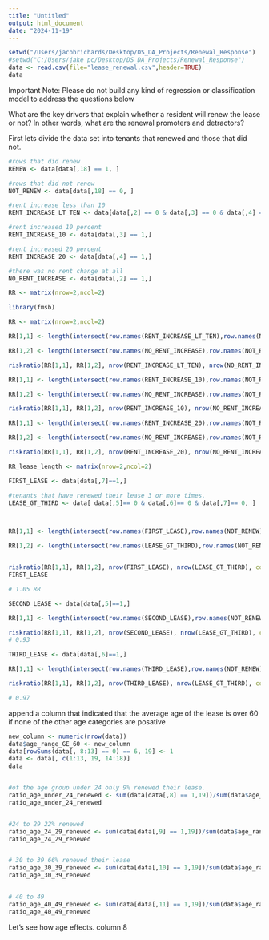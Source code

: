 ```yaml
---
title: "Untitled"
output: html_document
date: "2024-11-19"
---
```


```r
setwd("/Users/jacobrichards/Desktop/DS_DA_Projects/Renewal_Response")
#setwd("C:/Users/jake pc/Desktop/DS_DA_Projects/Renewal_Response")
data <- read.csv(file="lease_renewal.csv",header=TRUE)
data
```

Important Note: Please do not build any kind of regression or classification model to address the questions below

What are the key drivers that explain whether a resident will renew the lease or not? In other words, what are the renewal promoters and detractors?

First lets divide the data set into tenants that renewed and those that did not.

```r
#rows that did renew 
RENEW <- data[data[,18] == 1, ]

#rows that did not renew 
NOT_RENEW <- data[data[,18] == 0, ]

#rent increase less than 10 
RENT_INCREASE_LT_TEN <- data[data[,2] == 0 & data[,3] == 0 & data[,4] == 0,]

#rent increased 10 percent 
RENT_INCREASE_10 <- data[data[,3] == 1,]

#rent increased 20 percent 
RENT_INCREASE_20 <- data[data[,4] == 1,]

#there was no rent change at all 
NO_RENT_INCREASE <- data[data[,2] == 1,]

RR <- matrix(nrow=2,ncol=2)

```

```r
library(fmsb)

RR <- matrix(nrow=2,ncol=2)

RR[1,1] <- length(intersect(row.names(RENT_INCREASE_LT_TEN),row.names(NOT_RENEW)))

RR[1,2] <- length(intersect(row.names(NO_RENT_INCREASE),row.names(NOT_RENEW)))

riskratio(RR[1,1], RR[1,2], nrow(RENT_INCREASE_LT_TEN), nrow(NO_RENT_INCREASE), conf.level=0.95, p.calc.by.independence=TRUE) 
```

```r
RR[1,1] <- length(intersect(row.names(RENT_INCREASE_10),row.names(NOT_RENEW)))

RR[1,2] <- length(intersect(row.names(NO_RENT_INCREASE),row.names(NOT_RENEW)))

riskratio(RR[1,1], RR[1,2], nrow(RENT_INCREASE_10), nrow(NO_RENT_INCREASE), conf.level=0.95, p.calc.by.independence=TRUE) 
```

```r
RR[1,1] <- length(intersect(row.names(RENT_INCREASE_20),row.names(NOT_RENEW)))

RR[1,2] <- length(intersect(row.names(NO_RENT_INCREASE),row.names(NOT_RENEW)))

riskratio(RR[1,1], RR[1,2], nrow(RENT_INCREASE_20), nrow(NO_RENT_INCREASE), conf.level=0.95, p.calc.by.independence=TRUE) 
```

```r
RR_lease_length <- matrix(nrow=2,ncol=2)

FIRST_LEASE <- data[data[,7]==1,]

#tenants that have renewed their lease 3 or more times. 
LEASE_GT_THIRD <- data[ data[,5]== 0 & data[,6]== 0 & data[,7]== 0, ]



RR[1,1] <- length(intersect(row.names(FIRST_LEASE),row.names(NOT_RENEW)))

RR[1,2] <- length(intersect(row.names(LEASE_GT_THIRD),row.names(NOT_RENEW)))


riskratio(RR[1,1], RR[1,2], nrow(FIRST_LEASE), nrow(LEASE_GT_THIRD), conf.level=0.95, p.calc.by.independence=TRUE) 
FIRST_LEASE

# 1.05 RR 

```

```r
SECOND_LEASE <- data[data[,5]==1,]

RR[1,1] <- length(intersect(row.names(SECOND_LEASE),row.names(NOT_RENEW)))

riskratio(RR[1,1], RR[1,2], nrow(SECOND_LEASE), nrow(LEASE_GT_THIRD), conf.level=0.95, p.calc.by.independence=TRUE) 
# 0.93
```

```r
THIRD_LEASE <- data[data[,6]==1,]

RR[1,1] <- length(intersect(row.names(THIRD_LEASE),row.names(NOT_RENEW)))

riskratio(RR[1,1], RR[1,2], nrow(THIRD_LEASE), nrow(LEASE_GT_THIRD), conf.level=0.95, p.calc.by.independence=TRUE) 

# 0.97 
```

append a column that indicated that the average age of the lease is over 60 if none of the other age categories are posative

```r
new_column <- numeric(nrow(data))
data$age_range_GE_60 <- new_column
data[rowSums(data[, 8:13] == 0) == 6, 19] <- 1
data <- data[, c(1:13, 19, 14:18)]
data


#of the age group under 24 only 9% renewed their lease. 
ratio_age_under_24_renewed <- sum(data[data[,8] == 1,19])/sum(data$age_range_under_24)
ratio_age_under_24_renewed


#24 to 29 22% renewed 
ratio_age_24_29_renewed <- sum(data[data[,9] == 1,19])/sum(data$age_range_24_29)
ratio_age_24_29_renewed


# 30 to 39 66% renewed their lease 
ratio_age_30_39_renewed <- sum(data[data[,10] == 1,19])/sum(data$age_range_30_39)
ratio_age_30_39_renewed


# 40 to 49 
ratio_age_40_49_renewed <- sum(data[data[,11] == 1,19])/sum(data$age_range_40_49)
ratio_age_40_49_renewed

```

Let's see how age effects. column 8




